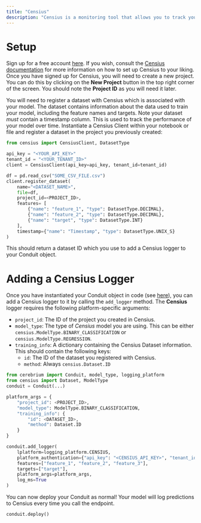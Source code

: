 ```yaml
---
title: "Censius"
description: "Censius is a monitoring tool that allows you to track your model performance in production environments."
---
```


# Setup

Sign up for a free account [here](https://console.censius.ai/signup).
If you wish, consult the [Censius documentation](https://documentation.censius.ai/) for more information on how to set up Censius to your liking.
Once you have signed up for Censius, you will need to create a new project.
You can do this by clicking on the <b>New Project</b> button in the top right corner of the screen.
You should note the <b>Project ID</b> as you will need it later.

You will need to register a dataset with Censius which is associated with your model.
The dataset contains information about the data used to train your model, including the feature names and targets.
Note your dataset _must_ contain a timestamp column. This is used to track the performance of your model over time.
Instantiate a Censius Client within your notebook or file and register a dataset in the project you previously created:

```python
from censius import CensiusClient, DatasetType

api_key = "<YOUR_API_KEY>"
tenant_id = "<YOUR_TENANT_ID>"
client = CensiusClient(api_key=api_key, tenant_id=tenant_id)

df = pd.read_csv("SOME_CSV_FILE.csv")
client.register_dataset(
    name="<DATASET_NAME>",
    file=df,
    project_id=<PROJECT_ID>,
    features= [
        {"name": "feature_1", "type": DatasetType.DECIMAL},
        {"name": "feature_2", "type": DatasetType.DECIMAL},
        {"name": "target", "type": DatasetType.INT}
    ],
    timestamp={"name": "Timestamp", "type": DatasetType.UNIX_S}
)
```

This should return a dataset ID which you use to add a Censius logger to your Conduit object.

# Adding a Censius Logger

Once you have instantiated your Conduit object in code (see [here](/cerebrium/test-and-deploy)), you can add a Censius logger to it by calling the `add_logger` method.
The <b>Censius</b> logger requires the following platform-specific arguments:

- `project_id`: The ID of the project you created in Censius.
- `model_type`: The type of <i>Censius</i> model you are using. This can be either `censius.ModelType.BINARY_CLASSIFICATION` or `censius.ModelType.REGRESSION`.
- `training_info`: A dictionary containing the Censius Dataset information. This should contain the following keys:
  - `id`: The ID of the dataset you registered with Censius.
  - `method`: Always `censius.Dataset.ID`

```python
from cerebrium import Conduit, model_type, logging_platform
from censius import Dataset, ModelType
conduit = Conduit(...)

platform_args = {
    "project_id": <PROJECT_ID>,
    "model_type": ModelType.BINARY_CLASSIFICATION,
    "training_info": {
        "id": <DATASET_ID>,
        "method": Dataset.ID
    }
}

conduit.add_logger(
    lplatform=logging_platform.CENSIUS,
    platform_authentication={"api_key": "<CENSIUS_API_KEY>", "tenant_id": "<CENSIUS_TENANT_ID>"},
    features=["feature_1", "feature_2", "feature_3"],
    targets=["target"],
    platform_args=platform_args,
    log_ms=True
)
```

You can now deploy your Conduit as normal! Your model will log predictions to Censius every time you call the endpoint.

```
conduit.deploy()
```
